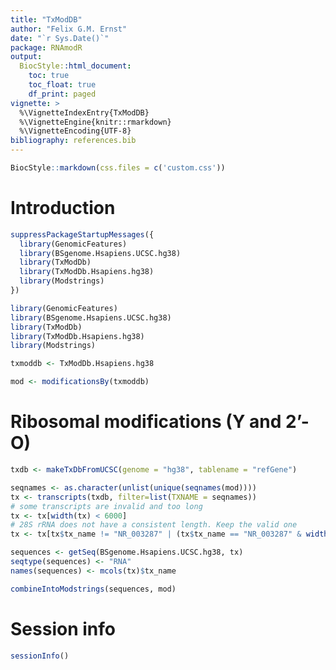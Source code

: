 ```yaml
---
title: "TxModDB"
author: "Felix G.M. Ernst"
date: "`r Sys.Date()`"
package: RNAmodR
output:
  BiocStyle::html_document:
    toc: true
    toc_float: true
    df_print: paged
vignette: >
  %\VignetteIndexEntry{TxModDB}
  %\VignetteEngine{knitr::rmarkdown}
  %\VignetteEncoding{UTF-8}
bibliography: references.bib
---
```


```r
BiocStyle::markdown(css.files = c('custom.css'))
```

# Introduction

```r
suppressPackageStartupMessages({
  library(GenomicFeatures)
  library(BSgenome.Hsapiens.UCSC.hg38)
  library(TxModDb)
  library(TxModDb.Hsapiens.hg38)
  library(Modstrings)
})
```
```r
library(GenomicFeatures)
library(BSgenome.Hsapiens.UCSC.hg38)
library(TxModDb)
library(TxModDb.Hsapiens.hg38)
library(Modstrings)
```



```r
txmoddb <- TxModDb.Hsapiens.hg38
```



```r
mod <- modificationsBy(txmoddb)
```


# Ribosomal modifications (Y and 2'-O)

```r
txdb <- makeTxDbFromUCSC(genome = "hg38", tablename = "refGene")
```

```r
seqnames <- as.character(unlist(unique(seqnames(mod))))
tx <- transcripts(txdb, filter=list(TXNAME = seqnames))
# some transcripts are invalid and too long 
tx <- tx[width(tx) < 6000] 
# 28S rRNA does not have a consistent length. Keep the valid one
tx <- tx[tx$tx_name != "NR_003287" | (tx$tx_name == "NR_003287" & width(tx) == 5070L)] 

sequences <- getSeq(BSgenome.Hsapiens.UCSC.hg38, tx)
seqtype(sequences) <- "RNA"
names(sequences) <- mcols(tx)$tx_name
```

```r
combineIntoModstrings(sequences, mod)
```

# Session info

```r
sessionInfo()
```